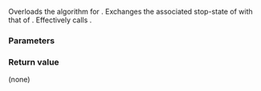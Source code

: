 {{title|swap{{small|(std::stop_token)}}}}
{{cpp/thread/stop_token/navbar}}
{{ddcl|since=c++20|
friend void swap( stop_token&amp; lhs, stop_token&amp; rhs ) noexcept;
}}

Overloads the {{lc|std::swap}} algorithm for {{lc|std::stop_token}}. Exchanges the associated stop-state of {{c|lhs}} with that of {{c|rhs}}. Effectively calls {{c|lhs.swap(rhs)}}.

{{cpp/hidden friend|std::stop_token}}

===Parameters===
{{par begin}}
{{par|lhs, rhs|{{tt|stop_token}}s to swap}}
{{par end}}

===Return value===
(none)

{{langlinks|es|ja|zh}}